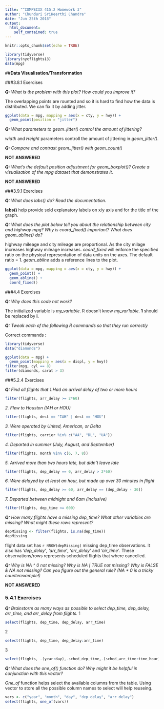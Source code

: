 ```yaml
---
title: "“COMPSCIX 415.2 Homework 3"
author: "Chunduri SriKeerthi Chandra"
date: "Jun 25th 2018"
output: 
  html_document:
    self_contained: true
---
```


```r
knitr::opts_chunk$set(echo = TRUE)
```

```r
library(tidyverse)
library(nycflights13)
data(mpg)
```

##**Data Visualisation/Transformation**

###3.8.1 Exercises

***Q:** What is the problem with this plot? How could you improve it?*

The overlapping points are rounted and so it is hard to find how the data is distributed. We can fix it by adding jitter.

```r
ggplot(data = mpg, mapping = aes(x = cty, y = hwy)) + 
  geom_point(position = "jitter")
```

***Q:** What parameters to geom_jitter() control the amount of jittering?*

*width* and *Height* parameters controll the amount of jittering in *geom_jitter()*.

***Q:** Compare and contrast geom_jitter() with geom_count()*

**NOT ANSWERED**

***Q:** What’s the default position adjustment for geom_boxplot()? Create a visualisation of the mpg dataset that demonstrates it.*

**NOT ANSWERED**

###3.9.1 Exercises

***Q:** What does labs() do? Read the documentation.*

**labs()** help provide seld explanatory labels on x/y axis and for the title of the graph.

***Q:** What does the plot below tell you about the relationship between city and highway mpg? Why is coord_fixed() important? What does geom_abline() do?*

highway mileage and city mileage are proportional. As the city milage increases highway mileage increases. *coord_fixed* will enforce the specified ratio on the physical representation of data units on the axes. The default ratio = 1. *geom_abline* adds a reference lines to the plot.

```r
ggplot(data = mpg, mapping = aes(x = cty, y = hwy)) +
  geom_point() + 
  geom_abline() +
  coord_fixed()
```

###4.4 Exercises

***Q:** Why does this code not work?*

The initialized variable is *my_variable*. R doesn't know *my_var1able*. **1** should be replaced by **i**.

***Q:** Tweak each of the following R commands so that they run correctly*

Correct commands : 
```r
library(tidyverse)
data("diamonds")

ggplot(data = mpg) + 
  geom_point(mapping = aes(x = displ, y = hwy))
filter(mpg, cyl == 8)
filter(diamonds, carat > 3)
```


###5.2.4 Exercises

***Q:** Find all flights that *
  *1.Had an arrival delay of two or more hours*
```r
filter(flights, arr_delay >= 2*60)
```
  
  *2. Flew to Houston (IAH or HOU)*
```r
filter(flights, dest == "IAH" | dest == "HOU")
```
  *3. Were operated by United, American, or Delta*
```r
filter(flights, carrier %in% c("AA", "DL", "UA"))
```
  *4. Departed in summer (July, August, and September)*
```r
filter(flights, month %in% c(6, 7, 8))
```

  *5. Arrived more than two hours late, but didn’t leave late*
```r
filter(flights, dep_delay == 0, arr_delay > 2*60)
```
  
  *6. Were delayed by at least an hour, but made up over 30 minutes in flight*
```r
filter(flights, dep_delay >= 60, arr_delay == (dep_delay - 30))
```
  
  *7. Departed between midnight and 6am (inclusive)*
```r
filter(flights, dep_time <= 600)
```
  
  ***Q:** How many flights have a missing dep_time? What other variables are missing? What might these rows represent?*
```r
depMissing <- filter(flights, is.na(dep_time))
depMissing
```

flight data set has `r NROW(depMissing)` missing dep_time observations. It also has *'dep_delay'*, *'arr_time'*, *'arr_delay'* and *'air_time'*. These observations/rows represents scheduled flights that where cancelled.

***Q:** Why is NA ^ 0 not missing? Why is NA | TRUE not missing? Why is FALSE & NA not missing? Can you figure out the general rule? (NA \* 0 is a tricky counterexample!)*

**NOT ANSWERED**

###  5.4.1 Exercises

***Q:** Brainstorm as many ways as possible to select dep_time, dep_delay, arr_time, and arr_delay from flights. *
  1
```r
select(flights, dep_time, dep_delay, arr_time)
```
  2
```r
select(flights, dep_time, dep_delay:arr_time)
```
  3
```r
select(flights, -(year:day),-sched_dep_time,-(sched_arr_time:time_hour))
```

***Q:** What does the one_of() function do? Why might it be helpful in conjunction with this vector?*

*One_of* function helps select the available columns from the table. Using vector to store all the possible column names to select will help reuseing.
```r
vars <- c("year", "month", "day", "dep_delay", "arr_delay")
select(flights, one_of(vars))
```


